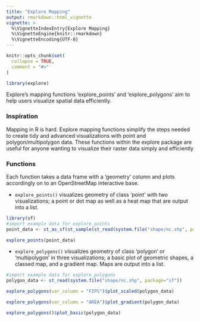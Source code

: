 ```yaml
---
title: "Explore Mapping"
output: rmarkdown::html_vignette
vignette: >
  %\VignetteIndexEntry{Explore Mapping}
  %\VignetteEngine{knitr::rmarkdown}
  %\VignetteEncoding{UTF-8}
---
```


```r
knitr::opts_chunk$set(
  collapse = TRUE,
  comment = "#>"
)
```

```r
library(explore)
```

Explore's mapping functions 'explore_points' and 'explore_polygons' aim to help users visualize spatial data efficiently.

### Inspiration 

Mapping in R is hard. Explore mapping functions simplify the steps needed to create tidy and advanced visualizations with point and polygon/multipolygon data. These functions within the explore package are useful for anyone wanting to visualize their raster data simply and efficiently

### Functions

Each function takes a data frame with a 'geometry' column and plots accordingly on to an OpenStreetMap interactive base.

* `explore_points()` visualizes geometry of class 'point' with two visualizations; a point or dot map as well as a heat map that are output into a list.  
```r
library(sf)
#import example data for explore_points
point_data <- st_as_sf(st_sample(st_read(system.file("shape/nc.shp", package="sf")), 100))

explore_points(point_data)

```
* `explore_polygons()` visualizes geometry of class 'polygon' or 'multipolygon' in three visualizations; a basic plot of geometric shapes, a classed map, and a gradient map.  Maps are output into a list.

```r
#import example data for explore_polygons
polygon_data <- st_read(system.file("shape/nc.shp", package="sf"))

explore_polygons(var_column = "FIPS")$plot_scaled(polygon_data)

explore_polygons(var_column = "AREA")$plot_gradient(polygon_data)

explore_polygons()$plot_basic(polygon_data)

```











